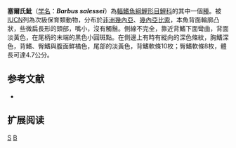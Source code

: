 {{Speciesbox 
| taxon = Barbus salessei
| status = VU
| status_system = IUCN3.1
| authority = [[Pellegrin|Pellegrin]], 1908
| synonyms =  *''Barbus apogonostomatus''<br /><small>Pellegrin, 1913</small>
}}

'''塞爾氏魮'''（[[学名|学名]]：'''''Barbus salessei'''''）為[[輻鰭魚綱|輻鰭魚綱]][[鯉形目|鯉形目]][[鯉科|鯉科]]的其中一個[[種|種]]。被[[IUCN|IUCN]]列為次級保育類動物，分布於[[非洲|非洲]][[幾內亞|幾內亞]]、[[幾內亞比索|幾內亞比索]]，本魚背面輪廓凸狀，些微扁長形的頭部，嘴小，沒有觸鬚。側線不完全，靠近背鰭下面彎曲，背面淡黃色，在尾柄的末端的黑色小圓斑點。在側邊上有時有縱向的深色條紋，胸鰭深色，背鰭、臀鰭與腹面鮮橘色，尾部的淡黃色，背鰭軟條10枚；臀鰭軟條8枚，體長可達4.7公分。

== 参考文献 ==
*{{FishBase_species|genus=Barbus|species=salessei|year=2011|month=12}}

== 扩展阅读 ==
{{refbegin}}
{{wikispecies-inline|Barbus salessei|塞爾氏魮}}
{{refend}}
{{Taxonbar|from=Q2035173}}

[[Category:魮屬|S]]
[[Category:1908年描述的魚類|B]]

{{魚類小作品}}